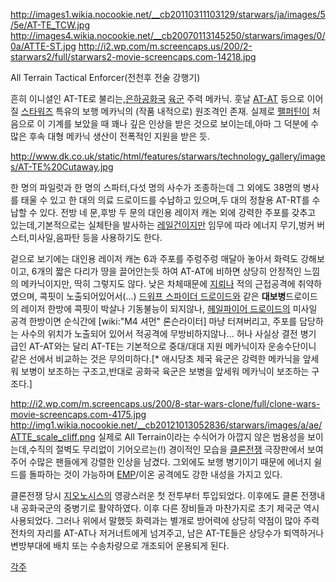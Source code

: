 http://images1.wikia.nocookie.net/__cb20110311103129/starwars/ja/images/5/5e/AT-TE_TCW.jpg
http://images4.wikia.nocookie.net/__cb20070113145250/starwars/images/0/0a/ATTE-ST.jpg
http://i2.wp.com/m.screencaps.us/200/2-starwars2/full/starwars2-movie-screencaps.com-14218.jpg

All Terrain Tactical Enforcer(전천후 전술 강행기)

흔히 이니셜인 AT-TE로 불리는,[[은하공화국]] [[육군]] 주력 메카닉. 훗날 [[AT-AT]] 등으로 이어질 [[스타워즈]] 특유의 보행 메카닉의 (작품 내적으로) 원조격인 존재. 실제로 [[팰퍼틴]]이 처음으로 이 기계를 보았을 때 꽤나 깊은 인상을 받은 것으로 보이는데,아마 그 덕분에 수많은 후속 대형 메카닉 생산이 전폭적인 지원을 받은 듯.

http://www.dk.co.uk/static/html/features/starwars/technology_gallery/images/AT-TE%20Cutaway.jpg
 
한 명의 파일럿과 한 명의 스파터,다섯 명의 사수가 조종하는데 그 외에도 38명의 병사를 태울 수 있고 한 대의 의료 드로이드를 수납하고 있으며,두 대의 정찰용 AT-RT를 수납할 수 있다. 전방 네 문,후방 두 문의 대인용 레이저 캐논 외에 강력한 주포를 갖추고 있는데,기본적으로는 실체탄을 발사하는 [[레일건]]이지만 임무에 따라 에너지 무기,벙커 버스터,미사일,음파탄 등을 사용하기도 한다.

겉으로 보기에는 대인용 레이저 캐논 6과 주포를 주렁주렁 매달아 놓아서 화력도 강해보이고, 6개의 짧은 다리가 땅을 끌어안는듯 하여 AT-AT에 비하면 상당히 안정적인 느낌의 메카닉이지만, 딱히 그렇지도 않다.
낮은 차체때문에 [[지뢰]]나 적의 근접공격에 취약하였으며, 콕핏이 노출되어있어서(...) [[드워프 스파이더 드로이드]]와 같은 '''대보병'''드로이드의 레이저 한방에 콕핏이 박살나 기동불능이 되지않나, [[헤일파이어 드로이드]]의 미사일 공격 한방이면 순식간에 [wiki:"M4 셔먼" 론슨라이터] 마냥 터져버리고, 주포를 담당하는 사수의 위치가 노출되어 있어서 적공격에 무방비하지않나... 허나 사실상 결전 병기 급인 AT-AT와는 달리 AT-TE는 기본적으로 중대/대대 지원 메카닉이자 운송수단이니 같은 선에서 비교하는 것은 무의미하다.[* 애시당초 제국 육군은 강력한 메카닉을 앞세워 보병이 보조하는 구조고,반대로 공화국 육군은 보병을 앞세워 메카닉이 보조하는 구조다.]

http://i2.wp.com/m.screencaps.us/200/8-star-wars-clone/full/clone-wars-movie-screencaps.com-4175.jpg
http://img1.wikia.nocookie.net/__cb20121013052836/starwars/images/a/ae/ATTE_scale_cliff.png
실제로 All Terrain이라는 수식어가 아깝지 않은 범용성을 보이는데,수직의 절벽도 무리없이 기어오르는(!) 경이적인 모습을 [[클론전쟁]] 극장판에서 보여주어 수많은 팬들에게 강렬한 인상을 남겼다. 그외에도 보행 병기이기 때문에 에너지 쉴드를 돌파하는 것이 가능하며 [[EMP]]/이온 공격에도 강한 내성을 가지고 있다.

클론전쟁 당시 [[지오노시스]]의 영광스러운 첫 전투부터 투입되었다. 이후에도 클론 전쟁내내 공화국군의 중병기로 활약하였다. 이후 다른 장비들과 마찬가지로 초기 제국군 역시 사용되었다. 그러나 위에서 말했듯 화력과는 별개로 방어력에 상당히 약점이 많아  주력전차의 자리를 AT-AT나 저거너트에게 넘겨주고, 남은 AT-TE들은 상당수가 퇴역하거나 변방부대에 배치 또는 수송차량으로 개조되어 운용되게 된다.

[[각주]]
